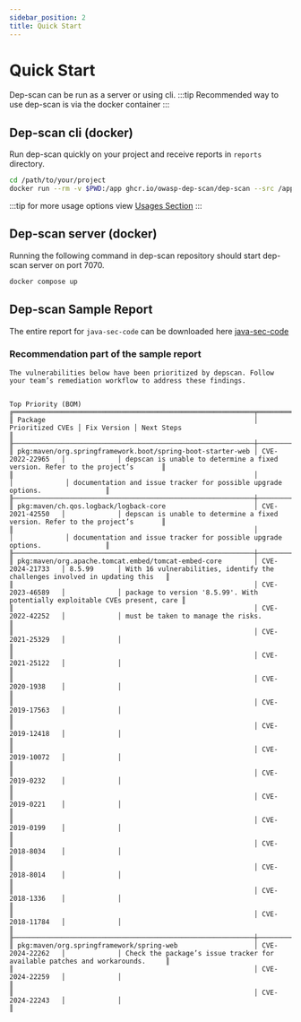 ```yaml
---
sidebar_position: 2
title: Quick Start
---
```


# Quick Start

Dep-scan can be run as a server or using cli.
:::tip
Recommended way to use dep-scan is via the docker container
:::

## Dep-scan cli (docker)

Run dep-scan quickly on your project and receive reports in `reports` directory.

```bash
cd /path/to/your/project
docker run --rm -v $PWD:/app ghcr.io/owasp-dep-scan/dep-scan --src /app --reports-dir /app/reports
```

:::tip
for more usage options view [Usages Section](cli-usage#scanning-projects-locally-docker-container)
:::

## Dep-scan server (docker)

Running the following command in dep-scan repository should start dep-scan server on port 7070.
```bash
docker compose up
```

## Dep-scan Sample Report

The entire report for `java-sec-code` can be downloaded here <a href="https://huggingface.co/datasets/AppThreat/ukaina/tree/main/java/java-sec-code" target="_blank">java-sec-code</a>

### Recommendation part of the sample report

```
The vulnerabilities below have been prioritized by depscan. Follow your team’s remediation workflow to address these findings.

                                                                              Top Priority (BOM)
╔════════════════════════════════════════════════════════════╤══════════════════╤═════════════╤══════════════════════════════════════════════════════════════════════════════╗
║ Package                                                    │ Prioritized CVEs │ Fix Version │ Next Steps                                                                   ║
╟────────────────────────────────────────────────────────────┼──────────────────┼─────────────┼──────────────────────────────────────────────────────────────────────────────╢
║ pkg:maven/org.springframework.boot/spring-boot-starter-web │ CVE-2022-22965   │             │ depscan is unable to determine a fixed version. Refer to the project’s       ║
║                                                            │                  │             │ documentation and issue tracker for possible upgrade options.                ║
╟────────────────────────────────────────────────────────────┼──────────────────┼─────────────┼──────────────────────────────────────────────────────────────────────────────╢
║ pkg:maven/ch.qos.logback/logback-core                      │ CVE-2021-42550   │             │ depscan is unable to determine a fixed version. Refer to the project’s       ║
║                                                            │                  │             │ documentation and issue tracker for possible upgrade options.                ║
╟────────────────────────────────────────────────────────────┼──────────────────┼─────────────┼──────────────────────────────────────────────────────────────────────────────╢
║ pkg:maven/org.apache.tomcat.embed/tomcat-embed-core        │ CVE-2024-21733   │ 8.5.99      │ With 16 vulnerabilities, identify the challenges involved in updating this   ║
║                                                            │ CVE-2023-46589   │             │ package to version '8.5.99'. With potentially exploitable CVEs present, care ║
║                                                            │ CVE-2022-42252   │             │ must be taken to manage the risks.                                           ║
║                                                            │ CVE-2021-25329   │             │                                                                              ║
║                                                            │ CVE-2021-25122   │             │                                                                              ║
║                                                            │ CVE-2020-1938    │             │                                                                              ║
║                                                            │ CVE-2019-17563   │             │                                                                              ║
║                                                            │ CVE-2019-12418   │             │                                                                              ║
║                                                            │ CVE-2019-10072   │             │                                                                              ║
║                                                            │ CVE-2019-0232    │             │                                                                              ║
║                                                            │ CVE-2019-0221    │             │                                                                              ║
║                                                            │ CVE-2019-0199    │             │                                                                              ║
║                                                            │ CVE-2018-8034    │             │                                                                              ║
║                                                            │ CVE-2018-8014    │             │                                                                              ║
║                                                            │ CVE-2018-1336    │             │                                                                              ║
║                                                            │ CVE-2018-11784   │             │                                                                              ║
╟────────────────────────────────────────────────────────────┼──────────────────┼─────────────┼──────────────────────────────────────────────────────────────────────────────╢
║ pkg:maven/org.springframework/spring-web                   │ CVE-2024-22262   │             │ Check the package’s issue tracker for available patches and workarounds.     ║
║                                                            │ CVE-2024-22259   │             │                                                                              ║
║                                                            │ CVE-2024-22243   │             │                                                                              ║
```
